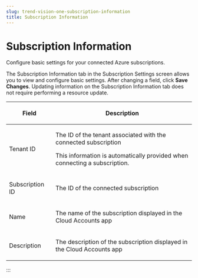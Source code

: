 ```yaml
---
slug: trend-vision-one-subscription-information
title: Subscription Information
---
```

# Subscription Information

Configure basic settings for your connected Azure subscriptions.

The Subscription Information tab in the Subscription Settings screen allows you to view and configure basic settings. After changing a field, click **Save Changes**. Updating information on the Subscription Information tab does not require performing a resource update.

<table>
<colgroup>
<col style="width: 25%" />
<col style="width: 75%" />
</colgroup>
<thead>
<tr>
<th><p>Field</p></th>
<th><p>Description</p></th>
</tr>
</thead>
<tbody>
<tr>
<td><p>Tenant ID</p></td>
<td><p>The ID of the tenant associated with the connected subscription</p>
<p>This information is automatically provided when connecting a subscription.</p></td>
</tr>
<tr>
<td><p>Subscription ID</p></td>
<td><p>The ID of the connected subscription</p></td>
</tr>
<tr>
<td><p>Name</p></td>
<td><p>The name of the subscription displayed in the Cloud Accounts app</p></td>
</tr>
<tr>
<td><p>Description</p></td>
<td><p>The description of the subscription displayed in the Cloud Accounts app</p></td>
</tr>
</tbody>
</table>
:::
